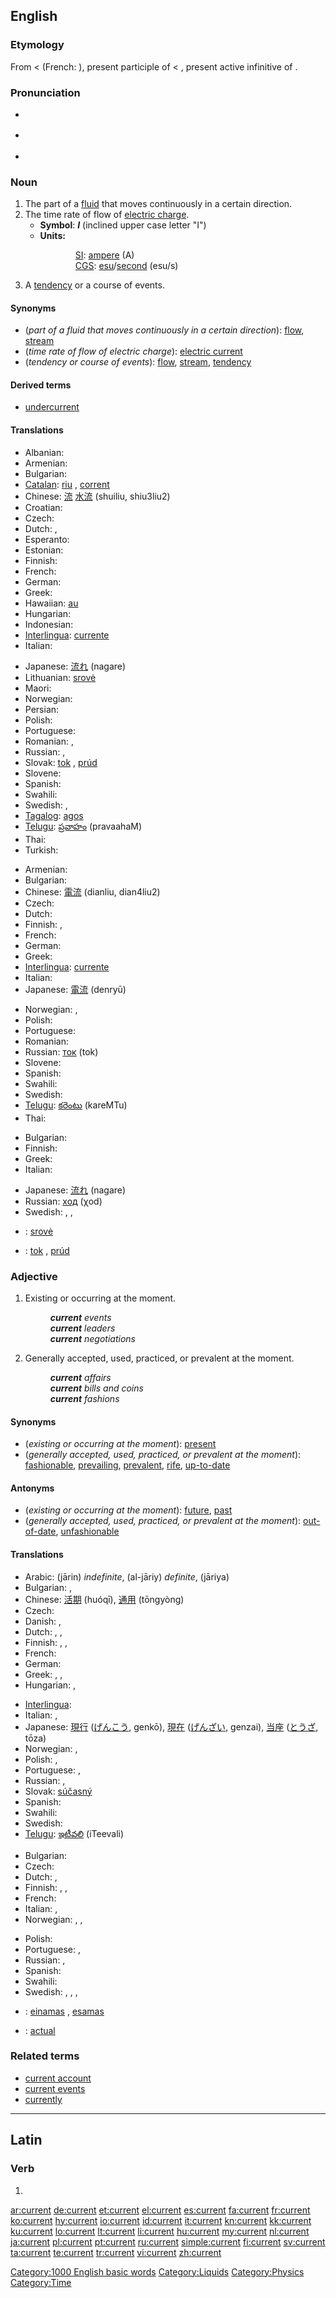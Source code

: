 ==English==
{{wikipedia|dab=current}}

===Etymology===
From {{etyl|enm|en}} {{term|curraunt|lang=enm}} < {{etyl|fro|en}} {{term|curant|lang=fro}} (French: {{term|courant|lang=fr}}), present participle of {{term|courre||to run|lang=fro}} < {{etyl|la|en}} {{term|currere|lang=la}}, present active infinitive of {{term|curro|currō|run|lang=la}}.

===Pronunciation===
* {{a|RP}} {{IPA|/ˈkʌɹɛnt/}}
* {{a|GenAm}} {{IPA|/ˈkɝɹɛnt/}}
* {{audio|en-us-current.ogg|Audio (US)}}

===Noun===
{{en-noun}}

# The part of a [[fluid]] that moves continuously in a certain direction.
# The time rate of flow of [[electric charge]].
#* '''Symbol''': '''''I'''''  (inclined upper case letter "I")
#* '''Units:'''
#:: [[SI]]: [[ampere]] (A)
#:: [[CGS]]: [[esu]]/[[second]] (esu/s)
# A [[tendency]] or a course of events.

====Synonyms====
* (''part of a fluid that moves continuously in a certain direction''): [[flow]], [[stream]]
* (''time rate of flow of electric charge''): [[electric current]]
* (''tendency or course of events''): [[flow]], [[stream]], [[tendency]]

====Derived terms====
* [[undercurrent]]

====Translations====
{{trans-top|part of a fluid that moves continuously in a certain direction}}
* Albanian: {{t-|sq|lumë|f|xs=Albanian}}
* Armenian: {{t-|hy|հոսանք|tr=hosank’}}
* Bulgarian: {{t+|bg|струя|f}}
* [[Catalan]]: [[riu]] {{m}}, [[corrent]] {{m}}
* Chinese: [[流]] [[水流]] (shuiliu, shiu3liu2)
* Croatian: {{t-|hr|struja|f}}
* Czech: {{t-|cs|proud|m}}
* Dutch: {{t+|nl|stroming|f}}, {{t+|nl|stroom|m}}
* Esperanto: {{t-|eo|fluo|xs=Esperanto}}
* Estonian: {{t|et|hoovus}}
* Finnish: {{t+|fi|virta}}
* French: {{t+|fr|courant|m}}
* German: {{t+|de|Strömung|f}}
* Greek: {{t+|el|ρεύμα|n|tr=révma}}
* Hawaiian: [[au]]
* Hungarian: {{t+|hu|áram}}
* Indonesian: {{t-|id|arus|xs=Indonesian}}
* [[Interlingua]]: [[currente]]
* Italian: {{t+|it|corrente|m}}
{{trans-mid}}
* Japanese: [[流れ]] (nagare)
* Lithuanian: [[srovė]] {{f}}
* Maori: {{t-|mi|au|xs=Maori}}
* Norwegian: {{t+|no|strøm|m}}
* Persian: {{fa-Arab|[[جریان، جاری]]}}
* Polish: {{t+|pl|prąd|m}}
* Portuguese: {{t+|pt|corrente|f}}
* Romanian: {{t-|ro|curent|m}}, {{t-|ro|curs}}
* Russian: {{t+|ru|поток|m|tr=potók}}, {{t+|ru|течение|n|tr=t'ečénije}}
* Slovak: [[tok]] {{m}}, [[prúd]]
* Slovene: {{t+|sl|tok|m}}
* Spanish: {{t+|es|corriente|f}}
* Swahili: {{t+|sw|kisasa|xs=Swahili}}
* Swedish: {{t|sv|ström|c}}, {{t|sv|strömning|c}}
* [[Tagalog]]: [[agos]]
* [[Telugu]]: [[ప్రవాహం]] (pravaahaM)
* Thai: {{t+|th|กระแส|tr=kràsǎě}}
* Turkish: {{t|tr|Akıntı}}
{{trans-bottom}}

{{trans-top|time rate of flow of electric charge}}
* Armenian: {{t-|hy|հոսանք|tr=hosank’}}
* Bulgarian: {{t+|bg|ток|m}}
* Chinese: [[電流]] (dianliu, dian4liu2)
* Czech: {{t-|cs|proud|m}}
* Dutch: {{t+|nl|stroom|m}}
* Finnish: {{t+|fi|virta}}, {{t+|fi|sähkövirta}}
* French: {{t+|fr|courant|m}}
* German: {{t+|de|Strom|m}}
* Greek: {{t|el|τάση|f|tr=tási}}
* [[Interlingua]]: [[currente]]
* Italian: {{t+|it|corrente|m}}
* Japanese: [[電流]] (denryū)
{{trans-mid}}
* Norwegian: {{t+|no|strøm|m}}, {{t|no|strømstyrke|m}}
* Polish: {{t+|pl|prąd|m}}
* Portuguese: {{t+|pt|corrente|f}}
* Romanian: {{t-|ro|curent|m}}
* Russian: [[ток]] (tok) {{m}}
* Slovene: {{t+|sl|tok|m}}
* Spanish: {{t+|es|corriente|f}}
* Swahili: {{t+|sw|kisasa|xs=Swahili}}
* Swedish: {{t+|sv|ström|c}}
* [[Telugu]]: [[కరెంటు]] (kareMTu)
* Thai: {{t+|th|กระแส|tr=kràsǎě}}
{{trans-bottom}}

{{trans-top|tendency or a course of events}}
* Bulgarian: {{t+|bg|ход|m}}
* Finnish: {{t|fi|suuntaus}}
* Greek: {{t+|el|ρεύμα|n|tr=révma}}
* Italian: {{t+|it|corrente|m}}
{{trans-mid}}
* Japanese: [[流れ]] (nagare)
* Russian: [[ход]] (χod) {{m}}
* Swedish: {{t|sv|riktning|c}}, {{t|sv|ströming|c}}, {{t|sv|tendens|c}}
{{trans-bottom}}

{{checktrans-top}}
* {{ttbc|Lithuanian}}: [[srovė]] {{f}}
* {{ttbc|Slovak}}: [[tok]] {{m}}, [[prúd]]
{{checktrans-bottom}}

===Adjective===
{{en-adj}}

# Existing or occurring at the moment.
#: '''''current''' events''
#: '''''current''' leaders''
#: '''''current''' negotiations''
# Generally accepted, used, practiced, or prevalent at the moment.
#: '''''current''' affairs''
#: '''''current''' bills and coins''
#: '''''current''' fashions''

====Synonyms====
* (''existing or occurring at the moment''): [[present]]
* (''generally accepted, used, practiced, or prevalent at the moment''): [[fashionable]], [[prevailing]], [[prevalent]], [[rife]], [[up-to-date]]

====Antonyms====
* (''existing or occurring at the moment''): [[future]], [[past]]
* (''generally accepted, used, practiced, or prevalent at the moment''): [[out-of-date]], [[unfashionable]]

====Translations====
{{trans-top|existing or occurring at the moment}}
* Arabic: {{Arab|[[جارٍ]]}} (jārin) {{m}} ''indefinite'', {{Arab|[[الجاري]]}} (al-jāriy) {{m}} ''definite'', {{Arab|[[جارية]]}} (jāriya) {{f}}
* Bulgarian: {{t|bg|текущ}},  {{t|bg|сегашен}}
* Chinese: [[活期]] (huóqī), [[通用]] (tōngyòng)
* Czech: {{t+|cs|současný|m}}
* Danish: {{t+|da|aktuel}},  {{t|da|nuværende}}
* Dutch: {{t+|nl|huidig}}, {{t-|nl|huidige}}, {{t+|nl|actueel}}
* Finnish: {{t+|fi|ajankohtainen}}, {{t-|fi|tämänhetkinen}}, {{t+|fi|nykyinen}}
* French: {{t+|fr|courant}}
* German: {{t+|de|gegenwärtig}}
* Greek: {{t+|el|παρών|tr=parón}},  {{t+|el|τρέχων|tr=tréchon}},  {{t|el|τωρινός|tr=torinós}}
* Hungarian: {{t+|hu|jelenlegi}},  {{t+|hu|aktuális}}
{{trans-mid}}
* [[Interlingua]]: {{t|ia|currente|xs=Interlingua}}
* Italian: {{t+|it|corrente}},  {{t-|it|attuale}}
* Japanese: [[現行]] ([[げんこう]], genkō), [[現在]] ([[げんざい]], genzai), [[当座]] ([[とうざ]], tōza)
* Norwegian: {{t+|no|aktuell}}, {{t|no|nåværende}}
* Polish: {{t+|pl|bieżący|m}}, {{t-|pl|aktualny|m}}
* Portuguese: {{t+|pt|corrente}}, {{t|pt|em curso}}
* Russian: {{t+|ru|нынешний|tr=nýnešnij}}, {{t+|ru|текущий|tr=tekúščij}}
* Slovak: [[súčasný]] {{m}}
* Spanish: {{t+|es|actual}}
* Swahili: {{t+|sw|kisasa|xs=Swahili}}
* Swedish: {{t+|sv|nuvarande}}
* [[Telugu]]: [[ఇటీవలి]] (iTeevali)
{{trans-bottom}}

{{trans-top|generally accepted, used, practiced, or prevalent at the moment}}
* Bulgarian: {{t|bg|общоприет}}
* Czech: {{t-|cs|aktuální}}
* Dutch: {{t|nl|aktueel}}, {{t|nl|aktuele}}
* Finnish: {{t+|fi|juokseva}}, {{t-|fi|käypä}}, {{t+|fi|nykyinen}}
* French: {{t+|fr|actuel}}
* Italian: {{t-|it|attuale}}, {{t+|it|corrente}}
* Norwegian: {{t+|no|aktuell}}, {{t|no|nåværende}}, {{t|no|gjeldende}}
{{trans-mid}}
* Polish: {{t-|pl|aktualny|m}}
* Portuguese: {{t+|pt|actual}}, {{t|pt|atual}} {{italbrac|br}}
* Russian: {{t+|ru|современный|m|tr=sovr'em'énnyj}}, {{t+|ru|текущий|m|tr=t'ekúš'ij}}
* Spanish: {{t+|es|actual}}
* Swahili: {{t+|sw|kisasa|xs=Swahili}}
* Swedish: {{t|sv|aktuell}}, {{t|sv|gällande}}, {{t|sv|gångbar}}, {{t|sv|innevarande}}
{{trans-bottom}}

{{checktrans-top}}
* {{ttbc|Lithuanian}}: [[einamas]] {{m}}, [[esamas]] {{m}}
* {{ttbc|Spanish}}: [[actual]]
{{trans-bottom}}

===Related terms===

* [[current account]]
* [[current events]]
* [[currently]]

[[Category:1000 English basic words]]
[[Category:Liquids]]
[[Category:Physics]]
[[Category:Time]]

----

==Latin==

===Verb===
{{la-verb-form|current}}

# {{conjugation of|curro|currō|3|p|fut|act|ind|lang=la}}{{la-conj-form-gloss|curro|3|p|fut|act|ind}}

[[ar:current]]
[[de:current]]
[[et:current]]
[[el:current]]
[[es:current]]
[[fa:current]]
[[fr:current]]
[[ko:current]]
[[hy:current]]
[[io:current]]
[[id:current]]
[[it:current]]
[[kn:current]]
[[kk:current]]
[[ku:current]]
[[lo:current]]
[[lt:current]]
[[li:current]]
[[hu:current]]
[[my:current]]
[[nl:current]]
[[ja:current]]
[[pl:current]]
[[pt:current]]
[[ru:current]]
[[simple:current]]
[[fi:current]]
[[sv:current]]
[[ta:current]]
[[te:current]]
[[tr:current]]
[[vi:current]]
[[zh:current]]